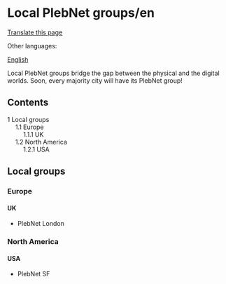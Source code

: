 <span id="local-plebnet-groupsen"></span>
= Local PlebNet groups/en =

<div class="mw-pt-translate-header noprint" dir="ltr" lang="en">

[[Special_Translate_amp_group_page_Local_PlebNet_groups_amp_language_en_amp_action_page_amp_filter_.html|Translate this page]]

</div>
<div class="mw-parser-output">

<div class="mw-pt-languages noprint" lang="en" dir="ltr">

<div class="mw-pt-languages-label">

Other languages:

</div>
<div class="mw-pt-languages-list">

[[/plebnet.wiki/wiki/Local_PlebNet_groups|English]]

</div>

</div>
Local PlebNet groups bridge the gap between the physical and the digital worlds. Soon, every majority city will have its PlebNet group!

<div id="toc" class="toc" role="navigation" aria-labelledby="mw-toc-heading">

<div class="toctitle" lang="en" dir="ltr">

<span id="mw-toc-heading"></span>
== Contents ==

<span class="toctogglespan"></span>

</div>
* [[#Local_groups|<span class="tocnumber">1</span> <span class="toctext">Local groups</span>]]
** [[#Europe|<span class="tocnumber">1.1</span> <span class="toctext">Europe</span>]]
*** [[#UK|<span class="tocnumber">1.1.1</span> <span class="toctext">UK</span>]]
** [[#North_America|<span class="tocnumber">1.2</span> <span class="toctext">North America</span>]]
*** [[#USA|<span class="tocnumber">1.2.1</span> <span class="toctext">USA</span>]]


</div>
<span id="local-groups"></span>
== <span id="Local_groups" class="mw-headline">Local groups</span> ==

<span id="europe"></span>
=== <span id="Europe" class="mw-headline">Europe</span> ===

<span id="uk"></span>
==== <span id="UK" class="mw-headline">UK</span> ====

* PlebNet London

<span id="north-america"></span>
=== <span id="North_America" class="mw-headline">North America</span> ===

<span id="usa"></span>
==== <span id="USA" class="mw-headline">USA</span> ====

* PlebNet SF


</div>
